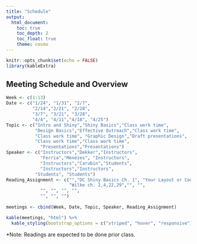 ```yaml
---
title: "Schedule"
output: 
  html_document:
    toc: true
    toc_depth: 2
    toc_float: true
    theme: cosmo
---
```

```r
knitr::opts_chunk$set(echo = FALSE)
library(kableExtra)
```

## Meeting Schedule and Overview

```r
Week <- c(1:13)
Date <- c("1/24", "1/31", "2/7", 
          "2/14","2/21", "2/28", 
          "3/7", "3/21", "3/28", 
          "4/4", "4/11","4/18", "4/25")
Topic <- c("Intro and Shiny","Shiny Basics","Class work time",
           "Design Basics","Effective Outreach","Class work time", 
           "Class work time", "Graphic Design","Draft presentations",
           "Class work time","Class work time",
             "Presentations","Presentations")
Speaker <- c("Instructors","Dekker","Instructors",
             "Ferria","Menezes", "Instructors", 
             "Instructors","Carubin","Students",
             "Instructors","Instructors",
           "Students", "Students")
Reading_Assignment <- c("","DC Shiny Basics Ch. 1", "Your Layout or Code", 
                        "Wilke ch. 2,4,22,29","", "", 
             "", "", "", "",
             "", "", "")
 
meetings <- cbind(Week, Date, Topic, Speaker, Reading_Assignment)

kable(meetings, "html") %>%  
  kable_styling(bootstrap_options = c("striped", "hover", "responsive"))
```

*Note: Readings are expected to be done prior class.

